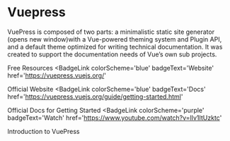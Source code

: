 # Vuepress

VuePress is composed of two parts: a minimalistic static site generator (opens new window)with a Vue-powered theming system and Plugin API, and a default theme optimized for writing technical documentation. It was created to support the documentation needs of Vue’s own sub projects.

<ResourceGroupTitle>Free Resources</ResourceGroupTitle>
<BadgeLink
  colorScheme='blue'
  badgeText='Website'
  href='https://vuepress.vuejs.org/'
>
  Official Website
</BadgeLink>
<BadgeLink
  colorScheme='blue'
  badgeText='Docs'
  href='https://vuepress.vuejs.org/guide/getting-started.html'
>
  Official Docs for Getting Started
</BadgeLink>
<BadgeLink
  colorScheme='purple'
  badgeText='Watch'
  href='https://www.youtube.com/watch?v=lIv1ItUzktc'
>
  Introduction to VuePress
</BadgeLink>
